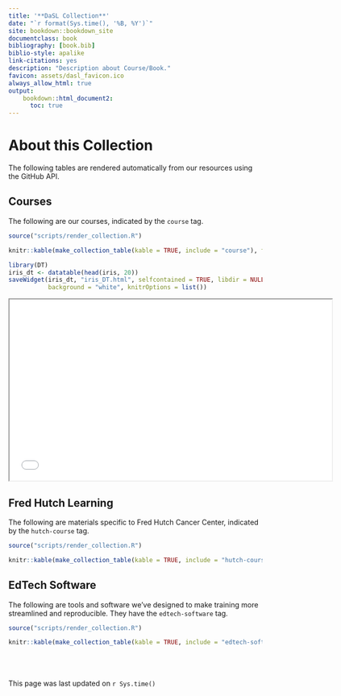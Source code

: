 ```yaml
---
title: '**DaSL Collection**'
date: "`r format(Sys.time(), '%B, %Y')`"
site: bookdown::bookdown_site
documentclass: book
bibliography: [book.bib]
biblio-style: apalike
link-citations: yes
description: "Description about Course/Book."
favicon: assets/dasl_favicon.ico
always_allow_html: true
output:
    bookdown::html_document2:
      toc: true
---
```


# About this Collection

The following tables are rendered automatically from our resources using the GitHub API. 

## Courses

The following are our courses, indicated by the `course` tag.

```r
source("scripts/render_collection.R")

knitr::kable(make_collection_table(kable = TRUE, include = "course"), format = "html")

library(DT)
iris_dt <- datatable(head(iris, 20))
saveWidget(iris_dt, "iris_DT.html", selfcontained = TRUE, libdir = NULL,
           background = "white", knitrOptions = list())
```

<iframe src="docs/iris_DT.html" width="640" height="360"></iframe>

## Fred Hutch Learning

The following are materials specific to Fred Hutch Cancer Center, indicated by the `hutch-course` tag.

```r
source("scripts/render_collection.R")

knitr::kable(make_collection_table(kable = TRUE, include = "hutch-course"), format = "html")
```

## EdTech Software

The following are tools and software we've designed to make training more streamlined and reproducible. They have the `edtech-software` tag.

```r
source("scripts/render_collection.R")

knitr::kable(make_collection_table(kable = TRUE, include = "edtech-software"), format = "html")
```

<br><br><br>
This page was last updated on `r Sys.time()`

